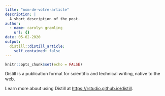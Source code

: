 ```yaml
---
title: "nom-de-votre-article"
description: |
  A short description of the post.
author:
  - name: carolyn gramling
    url: {}
date: 05-02-2020
output:
  distill::distill_article:
    self_contained: false
---
```


```r
knitr::opts_chunk$set(echo = FALSE)
```

Distill is a publication format for scientific and technical writing, native to the web.

Learn more about using Distill at <https://rstudio.github.io/distill>.

